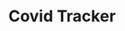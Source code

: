 ---
title: "Covid Tracker"
publishedAt: "26-10-2024"
active: false
description: "A Simple covid tracker."
image: "/img/content/work/web-development/covid-tracker.png"
links:
  github: "https://github.com/Anthony01M/covid-tracker"
  website: "anthony01m.github.io/covid-tracker/"
tags: "web development, covid tracker, covid, tracker, html, css, javascript"
---